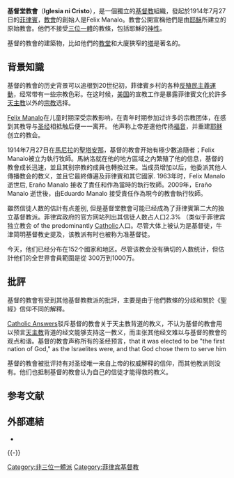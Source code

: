 {{Unreferenced |time=2009-03-05T06:58:17+00:00 }}

'''基督堂教會'''（'''Iglesia ni Cristo'''），是一個獨立的[[基督教|基督教]]組織，發起於1914年7月27日的[[菲律賓|菲律賓]]，[[教會|教會]]的創始人是Felix Manalo。教會公開宣稱他們是由[[耶穌|耶穌]]所建立的原始教會。他們不接受[[三位一體|三位一體]]的教條，包括耶穌的[[神性|神性]]。

基督的教會的建築物，比如他們的[[教堂|教堂]]和大廈狹窄的[[塔|塔]]是著名的。

== 背景知識 ==

基督的教會的历史背景可以追根到20世纪初，菲律賓乡村的各种[[反殖民主義運動|反殖民主義運動]]，经常带有一些宗教色彩。在这时候，[[美国|美国]]的宣教工作是暴露菲律賓文化於許多[[天主教|天主教]]以外的[[宗教|宗教]]选择。

[[Felix_Manalo|Felix Manalo]]在儿童时期深受宗教影响，在青年时期参加过许多的宗教团体，在感到其教导与[[圣经|圣经]]相抵触后便一一离开。{{Inote|'25 Years in the West, ''God's Message'' (马尼拉: 1993)|GM25Y1993}}
他声称上帝差遣他传扬[[福音|福音]]，并重建[[耶稣|耶稣]]创立的教会。{{Inote|Crisostomo|Crisostomo}} 

1914年7月27日在[[馬尼拉|馬尼拉]]的[[聖塔安那|聖塔安那]]，基督的教會开始有極少數追隨者；Felix Manalo被立为執行牧師。馬納洛就在他的地方區域之內繁殖了他的信息，基督的教會成长迅速，並且其别宗教的成員也轉換过来。当成员增加以后，他委派其他人傳播教会的教义，並且它最終傳遍及菲律賓和其它國家. 1963年时，Felix Manalo 逝世后, Eraño Manalo 接收了責任和作為當時的執行牧師。2009年，Eraño Manalo 逝世後，由Eduardo Manalo 接受責任作為現今的教會執行牧師。

雖然信徒人数的估計有点差别, 但是基督堂教會可能已经成為了菲律賓第二大的独立基督教派。菲律宾政府的官方网站列出其信徒人数占人口2.3% （类似于菲律宾独立教会 of the predominantly [[Catholic|Catholic]]人口。尽管大体上被认为是基督徒，牛津简明基督教史提及，该教派有时也被称为准基督徒。 

今天，他们已经分布在152个國家和地区。尽管该教会没有确切的人数统计，但估計他们的全世界會員範圍是從 300万到1000万。

== 批評 ==
基督的教會有受到其他基督教教派的批評，主要是由于他們教條的分歧和關於《聖經》信仰不同的解釋。

[[Catholic_Answers|Catholic Answers]]驳斥基督的教會关于天主教背道的教义，不认为基督的教會用以预言[[天主教|天主教]]背道的经文能够支持这一教义，而主张其他经文难以与基督的教會的观点和谐。基督的教會声称所有的圣经预言，that it was elected to be "the first nation of God," as the Israelites were, and that God chose them to serve him

基督的教會被批评持有对圣经唯一来自上帝的权威解释的信仰，而其他教派则没有。他们也抵制基督的教會认为自己的信徒才能得救的教义。

== 参考文献 ==
{{Reflist}}

== 外部連結 ==
*{{official website}}
{{-}}
{{基督教页脚}}

[[Category:非三位一體派|Category:非三位一體派]]
[[Category:菲律宾基督教|Category:菲律宾基督教]]